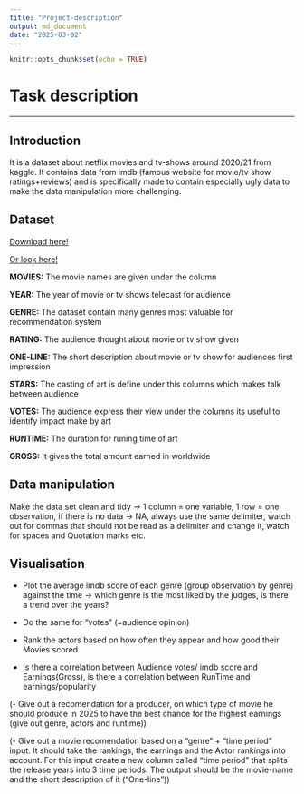 ```yaml
---
title: "Project-description"
output: md_document
date: "2025-03-02"
---
```


```r
knitr::opts_chunk$set(echo = TRUE)
```

# Task description
***

## Introduction
It is a dataset about netflix movies and tv-shows around 2020/21 from kaggle. It contains data from imdb (famous website for movie/tv show ratings+reviews) and is specifically made to contain especially ugly data to make the data manipulation more challenging.


## Dataset

[Download here!](https://www.kaggle.com/datasets/bharatnatrayn/movies-dataset-for-feature-extracion-prediction?resource=download)

[Or look here!]("C:\Users\steph\Git\Data-projects-with-R-and-GitHub\Projects\Niclas38\movies.csv")

**MOVIES:** The movie names are given under the column

**YEAR:** The year of movie or tv shows telecast for audience

**GENRE:** The dataset contain many genres most valuable for recommendation system

**RATING:** The audience thought about movie or tv show given

**ONE-LINE:** The short description about movie or tv show for audiences first impression

**STARS:** The casting of art is define under this columns which makes talk between audience 

**VOTES:** The audience express their view under the columns its useful to identify impact make by art 

**RUNTIME:** The duration for runing time of art

**GROSS:** It gives the total amount earned in worldwide


## Data manipulation

Make the data set clean and tidy -> 1 column = one variable, 1 row = one observation, if there is no data -> NA, always use the same delimiter, watch out for commas that should not be read as a delimiter and change it, watch for spaces and Quotation marks etc.

## Visualisation
- Plot the average imdb score of each genre (group observation by genre) against the time -> which genre is the most liked by the judges, is there a trend over the years?

- Do the same for "votes" (=audience opinion)

- Rank the actors based on how often they appear and how good their Movies scored

- Is there a correlation between Audience votes/ imdb score and Earnings(Gross), is there a correlation between RunTime and earnings/popularity

(- Give out a recomendation for a producer, on which type of movie he should produce in 2025 to have the best chance for the highest earnings (give out genre, actors and runtime))

(- Give out a movie recomendation based on a "genre" + "time period" input. It should take the rankings, the earnings and the Actor rankings into account. For this input create a new column called "time period" that splits the release years into 3 time periods. The output should be the movie-name and the short description of it ("One-line"))
